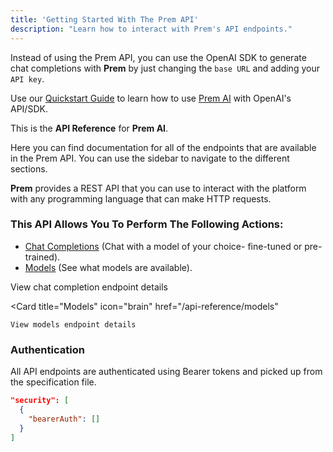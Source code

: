 ```yaml
---
title: 'Getting Started With The Prem API'
description: "Learn how to interact with Prem's API endpoints."
---
```


<Card title="Prem Is Also OpenAI Compatible" icon="handshake" href="/get-started/quick-start">

Instead of using the Prem API, you can use the OpenAI SDK to generate chat completions with **Prem** by just changing the `base URL` and adding your `API key`.

Use our [Quickstart Guide](/get-started/quick-start) to learn how to use [Prem AI](/introduction) with OpenAI's API/SDK.

</Card>

This is the **API Reference** for **Prem AI**.

Here you can find documentation for all of the endpoints that are available in the Prem API. You can use the sidebar to navigate to the different sections.

**Prem** provides a REST API that you can use to interact with the platform with any programming language that can make HTTP requests.

### This API Allows You To Perform The Following Actions:
- [Chat Completions](/api-reference/chat-completions) (Chat with a model of your choice- fine-tuned or pre-trained).
- [Models](/api-reference/models) (See what models are available).

<CardGroup cols={2}>
  <Card
    title="Chat Completions"
    icon="message"
    href="/api-reference/chat-completions"
  >
    View chat completion endpoint details
  </Card>


  <Card
    title="Models"
    icon="brain"
    href="/api-reference/models"
  >
    View models endpoint details
  </Card>

</CardGroup>


### Authentication

All API endpoints are authenticated using Bearer tokens and picked up from the specification file.

```json
"security": [
  {
    "bearerAuth": []
  }
]
```
